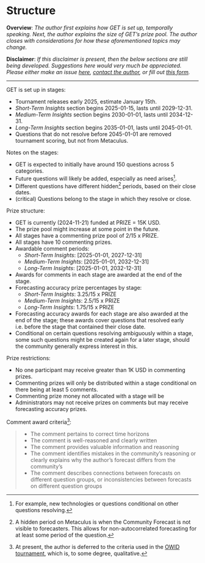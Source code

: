 # Structure

**Overview**: _The author first explains how GET is set up, temporally speaking. Next, the author explains the size of GET's prize pool. The author closes with considerations for how these aforementioned topics may change._

**Disclaimer**: _If this disclaimer is present, then the below sections are still being developed. Suggestions here would very much be appreciated. Please either make an issue [here](https://github.com/AFg6K7h4fhy2/Genetic-Evolution-Tournament/issues/new/choose), [contact the author](https://genetictournament.com/front_matter/contact.html), or fill out [this form](https://docs.google.com/forms/d/e/1FAIpQLScarkulrQarQwt_TbZRTO-iAOv9Ki6zzxl4JjDxDBl2T5YqCQ/viewform?usp=sf_link)._

---

GET is set up in stages:

* Tournament releases early 2025, estimate January 15th.
* _Short-Term Insights_ section begins 2025-01-15, lasts until 2029-12-31.
* _Medium-Term Insights_ section begins 2030-01-01, lasts until 2034-12-31.
* _Long-Term Insights_ section begins 2035-01-01, lasts until 2045-01-01.
* Questions that do not resolve before 2045-01-01 are removed tournament scoring, but not from Metaculus.

Notes on the stages:

* GET is expected to initially have around 150 questions across 5 categories.
* Future questions will likely be added, especially as need arises[^arise].
* Different questions have different hidden[^hidden] periods, based on their close dates.
* (critical) Questions belong to the stage in which they resolve or close.

[^arise]: For example, new technologies or questions conditional on other questions resolving.

[^hidden]: A hidden period on Metaculus is when the Community Forecast is not visible to forecasters. This allows for non-autocorrelated forecasting for at least some period of the question.

Prize structure:

* GET is currently (2024-11-21) funded at PRIZE = 15K USD.
* The prize pool might increase at some point in the future.
* All stages have a commenting prize pool of 2/15 x PRIZE.
* All stages have 10 commenting prizes.
* Awardable comment periods:
  * _Short-Term Insights_: [2025-01-01, 2027-12-31]
  * _Medium-Term Insights_: [2025-01-01, 2032-12-31]
  * _Long-Term Insights_: [2025-01-01, 2032-12-31]
* Awards for comments in each stage are awarded at the end of the stage.
* Forecasting accuracy prize percentages by stage:
  * _Short-Term Insights_: 3.25/15 x PRIZE
  * _Medium-Term Insights_: 2.5/15 x PRIZE
  * _Long-Term Insights_: 1.75/15 x PRIZE
* Forecasting accuracy awards for each stage are also awarded at the end of the stage; these awards cover questions that resolved early i.e. before the stage that contained their close date.
* Conditional on certain questions resolving ambiguously within a stage, some such questions might be created again for a later stage, should the community generally express interest in this.

<!-- There exists some possibility that more funding might become available in the future, so percentages are given for prize quantities.

This prize pool is allocated over several categories: {short-term, medium-term, long-term} X {commenting-prize, forecasting-accuracy-prize}.

One purpose of the tournament is to generate scenarios and discussion surrounding futures involving human enhancement via genetic and reproductive technologies; as such, comments supporting this end are incentivized via commenting prizes.

Another purpose of the tournament is to quantify uncertainty on and predict the occurrence of certain milestones in human enhancement via the aforementioned technologies; as such, accurate and truthful forecasting is incentivized via forecasting prizes. -->

<!-- * Short-Term Insights (35% = 5.25K USD)
  * Period: Years 1-5, i.e. 2025-2029
  * Commenting: 10, 0.2K USD prizes
    * Interval: [2025-01-01, 2027-12-31]
  * Forecasting: Questions in [2025, 2030).
    * Interval: [2025-01-01, 2027-12-31]
  * Award-Date: 2030-01-01
* Medium-Term Insights (30% = 4.50K USD)
  * Period: Years 5-10, i.e. 2030-2034
  * Commenting: 10, 0.2K USD prizes
    * Interval: [2025-01-01, 2032-12-31]
  * Forecasting: Questions in [2030, 2040).
    * Interval: [2025-01-01, 2032-12-31]
  * Award-Date: 2035-01-01
* Long-Term Insights (25% = 3.75K USD)
  * Period: Years 10-15, i.e. 2035-2039
  * Commenting: 10, 0.2K USD prizes
    * Interval: [2025-01-01, 2032-12-31]
  * Forecasting: Questions in [2040, 2100)
    * Interval: [2025-01-01, 2032-12-31]
  * Award-Date: 2040-01-01 -->

Prize restrictions:

* No one participant may receive greater than 1K USD in commenting prizes.
* Commenting prizes will only be distributed within a stage conditional on there being at least 5 comments.
* Commenting prize money not allocated with a stage will be
* Administrators may not receive prizes on comments but may receive forecasting accuracy prizes.

Comment award criteria[^comment_criteria]:

> -   The comment pertains to correct time horizons
-   The comment is well-reasoned and clearly written
-   The comment provides valuable information and reasoning
-   The comment identifies mistakes in the community's reasoning or clearly explains why the author's forecast differs from the community's
-   The comment describes connections between forecasts on different question groups, or inconsistencies between forecasts on different question groups

[^comment_criteria]: At present, the author is deferred to the criteria used in the [OWID tournament](https://www.metaculus.com/tournament/forecasting-Our-World-in-Data/), which is, to some degree, qualitative.
